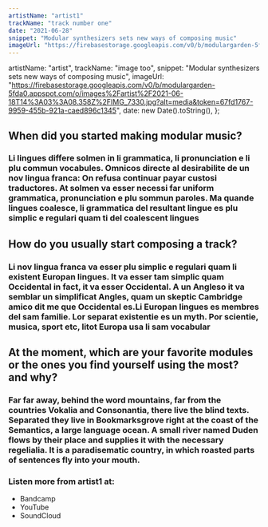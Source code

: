 ```yaml
---
artistName: "artist1"
trackName: "track number one"
date: "2021-06-28"
snippet: "Modular synthesizers sets new ways of composing music"
imageUrl: "https://firebasestorage.googleapis.com/v0/b/modulargarden-5fda0.appspot.com/o/images%2Fartist%2F2021-06-18T14%3A03%3A08.358Z%2FIMG_7330.jpg?alt=media&token=67fd1767-9959-455b-921a-caed896c1345"
---
```


  artistName: "artist",
  trackName: "image too",
  snippet: "Modular synthesizers sets new ways of composing music",
  imageUrl:
    "https://firebasestorage.googleapis.com/v0/b/modulargarden-5fda0.appspot.com/o/images%2Fartist%2F2021-06-18T14%3A03%3A08.358Z%2FIMG_7330.jpg?alt=media&token=67fd1767-9959-455b-921a-caed896c1345",
  date: new Date().toString(),
};



## When did you started making modular music?

### Li lingues differe solmen in li grammatica, li pronunciation e li plu commun vocabules. Omnicos directe al desirabilite de un nov lingua franca: On refusa continuar payar custosi traductores. At solmen va esser necessi far uniform grammatica, pronunciation e plu sommun paroles. Ma quande lingues coalesce, li grammatica del resultant lingue es plu simplic e regulari quam ti del coalescent lingues

## How do you usually start composing a track?

### Li nov lingua franca va esser plu simplic e regulari quam li existent Europan lingues. It va esser tam simplic quam Occidental in fact, it va esser Occidental. A un Angleso it va semblar un simplificat Angles, quam un skeptic Cambridge amico dit me que Occidental es.Li Europan lingues es membres del sam familie. Lor separat existentie es un myth. Por scientie, musica, sport etc, litot Europa usa li sam vocabular

## At the moment, which are your favorite modules or the ones you find yourself using the most? and why?

### Far far away, behind the word mountains, far from the countries Vokalia and Consonantia, there live the blind texts. Separated they live in Bookmarksgrove right at the coast of the Semantics, a large language ocean. A small river named Duden flows by their place and supplies it with the necessary regelialia. It is a paradisematic country, in which roasted parts of sentences fly into your mouth.

### Listen more from artist1 at:

- <Link href="https://chakra-ui.com/">Bandcamp</Link>
- <Link href="https://chakra-ui.com/">YouTube</Link>
- <Link href="https://chakra-ui.com/">SoundCloud</Link>
